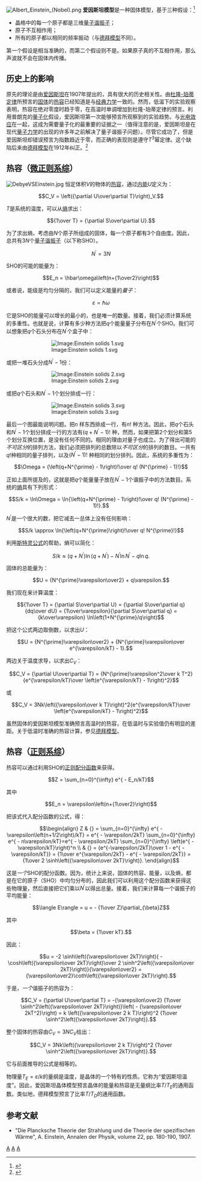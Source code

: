 {{NoteTA|G1=物理學}}
[[File:Albert_Einstein_(Nobel).png|right]]
'''爱因斯坦模型'''是一种固体模型，基于三种假设：<ref name=Baierlein1999>{{cite book|author=Ralph Baierlein|title=Thermal Physics|url=https://archive.org/details/thermalphysics00ralp|date=15 July 1999|publisher=Cambridge University Press|isbn=978-0-521-65838-6}}</ref>{{rp|131-132}}
* 晶格中的每一个原子都是三维[[量子谐振子|量子谐振子]]；
* 原子不互相作用；
* 所有的原子都以相同的频率振动（与[[德拜模型|德拜模型]]不同）。

第一个假设是相当准确的，而第二个假设则不是。如果原子真的不互相作用，那么声波就不会在固体内传播。

==历史上的影响==

原先的理论是由[[爱因斯坦|爱因斯坦]]在1907年提出的，具有很大的历史相关性。由[[杜隆-珀蒂定律|杜隆-珀蒂定律]]所预言的[[固体|固体]]的[[热容|热容]]已经知道是与[[经典力学|经典力学]]一致的。然而，低温下的实验观察表明，热容在绝对零度时趋于零，在高温时单调增加到杜隆-珀蒂定律的预言。利用普朗克的[[量子化|量子化]]假设，爱因斯坦第一次能够预言所观察到的实验趋势。与[[光电效应|光电效应]]在一起，这成为需要量子化的最重要的证据之一（值得注意的是，爱因斯坦是在现代[[量子力学|量子力学]]的出现的许多年之前解决了量子谐振子问题）。尽管它成功了，但是爱因斯坦却错误预言为指数趋近于零，而正确的表现则是遵守<math>T^3</math>幂定律。这个缺陷后来由[[德拜模型|德拜模型]]在1912年纠正。<ref name="Pais1982">{{Citation |last = Pais |first = Abraham |year = 1982 |title = Subtle is the Lord. The Science and the Life of Albert Einstein |publisher=Oxford University Press |isbn = 0-19-853907-X }}</ref>{{rp|389ff}}

==热容（[[微正则系综|微正则系综]]）==
[[Image:DebyeVSEinstein.jpg|thumb]]
恒定体积''V''的物体的[[热容|热容]]，通过[[内能|内能]]''U''定义为：

:<math>C_V = \left({\partial U\over\partial T}\right)_V.</math>

<math>T</math>是系统的温度，可以从[[熵|熵]]求出：

:<math>{1\over T} = {\partial S\over\partial U}.</math>

为了求出熵，考虑由<math>N</math>个原子所组成的固体，每一个原子都有3个自由度。因此，总共有<math>3N</math>个[[量子谐振子|量子谐振子]]（以下称SHO）。

:<math>N^{\prime} = 3N</math>

SHO的可能的能量为：

:<math>E_n = \hbar\omega\left(n+{1\over2}\right)</math>

或者说，能级是均匀分隔的，我们可以定义能量的''量子''：

:<math> \varepsilon = \hbar\omega</math>

它是SHO的能量可以增长的最小的，也是唯一的数量。接着，我们必须计算系统的多重性。也就是说，计算有多少种方法把<math>q</math>个能量量子分布在<math>N^{\prime}</math>个SHO。我们可以想象把<math>q</math>个石头分布在<math>N^{\prime}</math>个盒子中：

::[[Image:Einstein_solids_1.svg|Image:Einstein solids 1.svg]]

或把一堆石头分成<math>N^{\prime}-1</math>份：

::[[Image:Einstein_solids_2.svg|Image:Einstein solids 2.svg]]

或把<math>q</math>个石头和<math>N^{\prime}-1</math>个划分排成一行：

:::[[Image:Einstein_solids_3.svg|Image:Einstein solids 3.svg]]

最后一个图最能说明问题。把<math>n</math> 样东西排成一行，有<math>n!</math> 种方法。因此，把<math>q</math>个石头和<math>N^{\prime} - 1</math>个划分排成一行的方法有<math>\left(q+N^{\prime} - 1\right)!</math> 种，然而，如果把第2个划分和第5个划分互换位置，是没有任何不同的。相同的理由对量子也成立。为了得出可能的''不可区分''的排列方法，我们必须把排列的总数除以''不可区分''的排列的数目。一共有<math>q!</math>种相同的量子排列，以及<math>(N^{\prime} - 1)!</math> 种相同的划分排列。因此，系统的多重性为：

:<math>\Omega = {\left(q+N^{\prime} - 1\right)!\over q! (N^{\prime} - 1)!}</math>

正如上面所提及的，这就是把<math>q</math>个能量量子放在<math>N^{\prime} - 1</math>个谐振子中的方法数目。系统的[[熵|熵]]具有下列形式：

:<math>S/k = \ln\Omega = \ln{\left(q+N^{\prime} - 1\right)!\over q! (N^{\prime} - 1)!}.</math>

<math>N^{\prime}</math>是一个很大的数，把它减去一总体上没有任何影响：

:<math>S/k \approx \ln{\left(q+N^{\prime}\right)!\over q! N^{\prime}!}</math>

利用[[斯特灵公式|斯特灵公式]]的帮助，熵可以简化：

:<math>S/k \approx \left(q+N^{\prime}\right)\ln\left(q+N^{\prime}\right) - N^{\prime}\ln N^{\prime} - q\ln q.</math>
 
固体的总能量为：

:<math>U = {N^{\prime}\varepsilon\over2} + q\varepsilon.</math>

我们现在来计算温度：

:<math>{1\over T} = {\partial S\over\partial U} = {\partial S\over\partial q}{dq\over dU} = {1\over\varepsilon}{\partial S\over\partial q} = {k\over\varepsilon} \ln\left(1+N^{\prime}/q\right)</math>

把这个公式两边取倒数，以求出''U''：

:<math>U = {N^{\prime}\varepsilon\over2} + {N^{\prime}\varepsilon\over e^{\varepsilon/kT} - 1}.</math>

两边关于温度求导，以求出<math>C_V</math>：

:<math>C_V = {\partial U\over\partial T} = {N^{\prime}\varepsilon^2\over k T^2}{e^{\varepsilon/kT}\over \left(e^{\varepsilon/kT} - 1\right)^2}</math>

或

:<math>C_V = 3Nk\left({\varepsilon\over k T}\right)^2{e^{\varepsilon/kT}\over \left(e^{\varepsilon/kT} - 1\right)^2}</math>

虽然固体的爱因斯坦模型准确预言高温时的热容，在低温时与实验值仍有明显的差距。关于低温时准确的热容计算，参见[[德拜模型|德拜模型]]。

==热容（[[正则系综|正则系综]]）==

热容可以通过利用SHO的[[正则配分函数|正则配分函数]]来获得。

:<math>Z = \sum_{n=0}^{\infty} e^{ - E_n/kT}</math>

其中

:<math>E_n = \varepsilon\left(n+{1\over2}\right)</math>

把该式代入配分函数的公式，得：

:<math>
\begin{align}
Z & {} = \sum_{n=0}^{\infty} e^{ - \varepsilon\left(n+1/2\right)/kT} = e^{ - \varepsilon/2kT} \sum_{n=0}^{\infty} e^{ - n\varepsilon/kT}=e^{ - \varepsilon/2kT} \sum_{n=0}^{\infty} \left(e^{ - \varepsilon/kT}\right)^n \\
& {} = {e^{-\varepsilon/2kT}\over 1 - e^{ - \varepsilon/kT}} = {1\over e^{\varepsilon/2kT} - e^{ - \varepsilon/2kT}} = {1\over 2 \sinh\left({\varepsilon\over 2kT}\right)}.
\end{align}
</math>

这是''一个''SHO的配分函数。因为，统计上来说，固体的热容、能量，以及熵，都是在它的原子（SHO）中均匀分布的，因此我们可以利用这个配分函数来获得这些物理量，然后直接把它们乘以<math>N^{\prime}</math>以得出总量。接着，我们来计算每一个谐振子的平均能量：

:<math>\langle E\rangle = u = - {1\over Z}\partial_{\beta}Z</math>

其中

:<math>\beta = {1\over kT}.</math>

因此：

:<math>u = -2 \sinh\left({\varepsilon\over 2kT}\right){ - \cosh\left({\varepsilon\over 2kT}\right)\over 2 \sinh^2\left({\varepsilon\over 2kT}\right)}{\varepsilon\over2} = {\varepsilon\over2}\coth\left({\varepsilon\over 2kT}\right).</math>

于是，''一个''谐振子的热容为：

:<math>C_V = {\partial U\over\partial T} = -{\varepsilon\over2} {1\over \sinh^2\left({\varepsilon\over 2kT}\right)}\left( - {\varepsilon\over 2kT^2}\right) = k \left({\varepsilon\over 2 k T}\right)^2 {1\over \sinh^2\left({\varepsilon\over 2kT}\right)}.</math>

整个固体的热容由<math>C_V = 3NC_V</math>给出：

:<math>C_V = 3Nk\left({\varepsilon\over 2 k T}\right)^2 {1\over \sinh^2\left({\varepsilon\over 2kT}\right)}.</math>

它与前面推导的公式是相等的。

物理量<math>T_E=\varepsilon / k</math>的量纲是温度，是晶体的一个特有的性质。它称为“爱因斯坦温度”。因此，爱因斯坦晶体模型预言晶体的能量和热容是无量纲比率<math>T / T_E</math>的通用函数。类似地，德拜模型预言了比率<math>T/T_D</math>的通用函数。

==参考文献==
* "Die Plancksche Theorie der Strahlung und die Theorie der spezifischen Wärme", A. Einstein, Annalen der Physik, volume 22, pp. 180-190, 1907.

{{统计力学}}
{{固体物理学}}

[[Category:统计力学|A]]
[[Category:固体物理学|A]]
[[Category:阿尔伯特·爱因斯坦|A]]